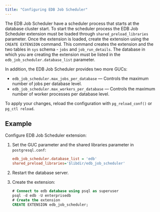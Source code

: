 ```yaml
---
title: "Configuring EDB Job Scheduler"
---
```


The EDB Job Scheduler have a scheduler process that starts at the database cluster start. To start the scheduler process the EDB Job Scheduler extension must be loaded through `shared_preload_libraries` parameter. Once the extension is loaded, create the extension using the `CREATE EXTENSION` command. This command creates the extension and the two tables in `sys` schema - `jobs` and `job_run_details`. The database in which you are creating the extension must be listed in the `edb_job_scheduler.database_list` parameter.

In addition, the EDB Job Scheduler provides two more GUCs:

- `edb_job_scheduler.max_jobs_per_database` &mdash; Controls the maximum number of jobs per database level. 
- `edb_job_scheduler.max_workers_per_database` &mdash; Controls the maximum number of worker processes per database level.

To apply your changes, reload the configuration with `pg_reload_conf()` or `pg_ctl reload`. 

## Example

Configure EDB Job Scheduler extension:

1. Set the GUC parameter and the shared libraries parameter in `postgresql.conf`:

   ```ini
   edb_job_scheduler.database_list = 'edb'
   shared_preload_libraries='$libdir/edb_job_scheduler' 
   ```

2. Restart the database server.

3. Create the extension:

   ```sql
   # Connect to edb database using psql as superuser
   psql -d edb -U enterprisedb
   # Create the extension
   CREATE EXTENSION edb_job_scheduler;
   ```
